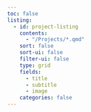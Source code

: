 ```yaml
---
toc: false
listing:
  - id: project-listing
    contents:
      - "/Projects/*.qmd"
    sort: false
    sort-ui: false
    filter-ui: false
    type: grid
    fields: 
      - title
      - subtitle
      - image
    categories: false
---
```


:::project-listing
:::
